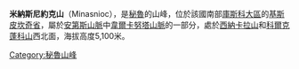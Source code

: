 {{Coord|13|28|54|S|71|15|53|W|display=title}}

'''米納斯尼約克山'''（Minasnioc），是[[秘魯|秘魯]]的山峰，位於該國南部[[庫斯科大區|庫斯科大區]]的[[基斯皮坎奇省|基斯皮坎奇省]]，屬於[[安第斯山脈|安第斯山脈]]中[[韋爾卡努塔山脈|韋爾卡努塔山脈]]的一部分，處於[[西納卡拉山|西納卡拉山]]和[[科爾克蓬科山|科爾克蓬科山]]西北面，海拔高度5,100米。
 
{{Peru-geo-stub}}
[[Category:秘魯山峰|Category:秘魯山峰]]